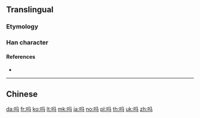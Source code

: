 {{also|嗎}}
==Translingual==
{{stroke order|stroke=6}}
{{stroke order|type=animate}}

===Etymology===
{{Han compound|马|口|c1=p|c2=s|ls=psc}}

===Han character===
{{Han char|rn=30|rad=口|as=03|sn=6|four=|canj=RNVM|ids=⿰口马}}

====References====
* {{Han ref|kx=0177.021|hdz=10584.110|uh=5417|ud=21527}}

----

==Chinese==
{{zh-see|嗎}}

[[da:吗]]
[[fr:吗]]
[[ko:吗]]
[[lt:吗]]
[[mk:吗]]
[[ja:吗]]
[[no:吗]]
[[pl:吗]]
[[th:吗]]
[[uk:吗]]
[[zh:吗]]